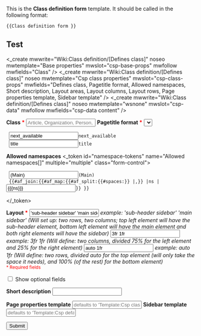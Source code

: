 <noinclude>
This is the '''Class definition form''' template. It should be called in the following format:

<pre>
{{Class definition form }}
</pre>

==Test==
{{Class definition form }}
  
</noinclude><includeonly><form action="addToWiki" show-on-select="show-on-select">

<_create mwwrite="Wiki:Class definition/[Defines class]" noseo mwtemplate="Base properties" mwslot="csp-base-props" mwfollow mwfields="Class" />
<_create mwwrite="Wiki:Class definition/[Defines class]" noseo mwtemplate="Csp class properties" mwslot="csp-class-props" mwfields="Defines class, Pagetitle format, Allowed namespaces, Short description, Layout areas, Layout columns, Layout rows, Page properties template, Sidebar template"  />
<_create mwwrite="Wiki:Class definition/[Defines class]" noseo mwtemplate="wsnone" mwslot="csp-data" mwfollow mwfields="csp-data content" />

<input type="hidden" name="Class" value="Class definition" />
<input type="hidden" name="csp-data content" value="{
}" /><!-- empty json for _edit to work when editing parameter definitions after creating a class definition -->

<b>Class <span style="color:red">*</span></b>
<input name="Defines class" type="text" placeholder="Article, Organization, Person, Project" type="text" pattern="[a-zA-Z0-9-_\s]+" title="allowed characters: alphanumerical, spaces, '-' and '_' " class="form-control mb-3" required="required" /><!--

// Pagetitle format
--><b>Pagetitle format <span style="color:red">*</span></b>
<select name="Pagetitle format" class="form-control" >
  <input type="option" value="next_available" >next_available</input>
  <input type="option" value="title" >title</input>
</select>
<!--

// Allowed namespaces
--><b>Allowed namespaces</b>
<_token id="namespace-tokens" name="Allowed namespaces[]" multiple="multiple" class="form-control">
  <input type="option" value="(Main)">(Main)</input>
  {{#af_join:{{#af_map:{{#af_split:{{#spaces:}} |,}} |ns |<input type="option" value="{{{ns}}}">{{{ns}}}</input>}} }}
</_token>
<!--

// Layout fields

--><div class="mb-3">
<b>Layout <span style="color:red">*</span></b>
<input name="Layout areas" type="text" class="form-control" placeholder="Areas" required="required" value="'sub-header sidebar' 'main sidebar'" />
<i class="text-muted">example: 'sub-header sidebar' 'main sidebar' (Will set up: two rows, two columns; top left element will have the sub-header element, bottom left element will have the main element and both right elements will have the sidebar)</i>
<input name="Layout columns" type="text" class="form-control" placeholder="Columns" required="required" value="3fr 1fr" />
<i class="text-muted">example: 3fr 1fr (Will define: two columns, divided 75% for the left element and 25% for the right element)</i>
<input name="Layout rows" type="text" class="form-control" placeholder="Rows" required="required" value="auto 1fr" />
<i class="text-muted">example: auto 1fr (Will define: two rows, divided auto for the top element (will only take the space it needs), and 100% (of the rest) for the bottom element)</i><br/>
<span style="color:red; font-size:smaller">* Required fields</span>
</div>

<label><input type="checkbox" show-on-checked="optional-fields" /> Show optional fields</label>

<div class="hidden" show-on-select-trigger="optional-fields" >
<b>Short description</b>
<input name="Short description" type="textarea" class="form-control mb-3" rows="3" ></input>

<b>Page properties template</b>
<input name="Page properties template" type="text" placeholder="defaults to 'Template:Csp class properties'" type="text" pattern="[a-zA-Z0-9-_\s]+" title="allowed characters: alphanumerical, spaces, '-' and '_' " class="form-control mb-3" />
<b>Sidebar template</b>
<input name="Sidebar template" type="text" placeholder="defaults to 'Template:Csp default sidebar'" type="text" pattern="[a-zA-Z0-9-_\s]+" title="allowed characters: alphanumerical, spaces, '-' and '_' " class="form-control mb-3" />

</div><!-- end of .collapse -->

<div class="text-right"><input type="submit" class="btn btn-primary" value="Submit" /></div>

</form></includeonly>